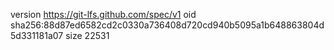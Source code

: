version https://git-lfs.github.com/spec/v1
oid sha256:88d87ed6582cd2c0330a736408d720cd940b5095a1b648863804d5d331181a07
size 22531

